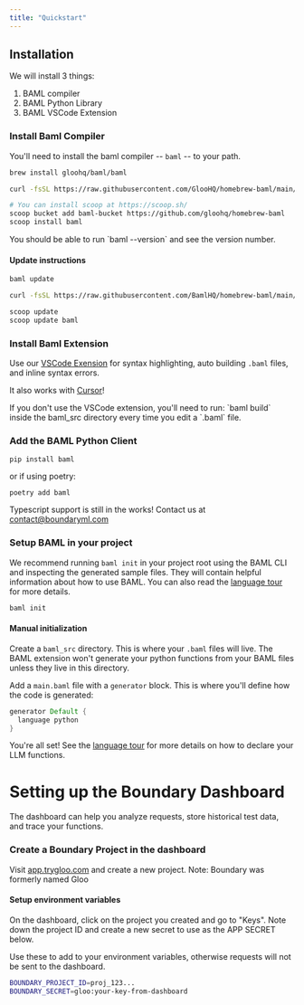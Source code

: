 ```yaml
---
title: "Quickstart"
---
```



## Installation
We will install 3 things:
1. BAML compiler
1. BAML Python Library
1. BAML VSCode Extension

### Install Baml Compiler

You'll need to install the baml compiler -- `baml` -- to your path.

<CodeGroup>

```bash Mac
brew install gloohq/baml/baml
```

```bash Linux (debian)
curl -fsSL https://raw.githubusercontent.com/GlooHQ/homebrew-baml/main/install-baml.sh | bash
```

```bash Windows (via scoop)
# You can install scoop at https://scoop.sh/
scoop bucket add baml-bucket https://github.com/gloohq/homebrew-baml
scoop install baml
```

</CodeGroup>
You should be able to run `baml --version` and see the version number.

#### Update instructions

<CodeGroup>

```bash Mac
baml update
```

```bash Linux (debian)
curl -fsSL https://raw.githubusercontent.com/BamlHQ/homebrew-baml/main/install-baml.sh | bash
```

```bash Windows (via scoop)
scoop update
scoop update baml
```

</CodeGroup>

### Install Baml Extension

Use our [VSCode Exension](https://marketplace.visualstudio.com/items?itemName=Gloo.baml) for syntax highlighting, auto building `.baml` files, and inline syntax errors.

<Info>It also works with [Cursor](https://cursor.so/)!</Info>

<Warning>
  If you don't use the VSCode extension, you'll need to run: `baml build` inside the baml_src directory every time you edit a `.baml` file.
</Warning>

### Add the BAML Python Client

```
pip install baml
```
or if using poetry:
```
poetry add baml
```
Typescript support is still in the works! Contact us at contact@boundaryml.com

### Setup BAML in your project

We recommend running `baml init` in your project root using the BAML CLI and inspecting the generated sample files. They will contain helpful information about how to use BAML. You can also read the [language tour](./baml-by-example) for more details.

```bash
baml init
```


#### Manual initialization
Create a `baml_src` directory. This is where your `.baml` files will live. The BAML extension won't generate your python functions from your BAML files unless they live in this directory.

Add a `main.baml` file with a `generator` block. This is where you'll define how the code is generated:

```rust main.baml
generator Default {
  language python
}
```

You're all set! See the [language tour](./baml-by-example) for more details on how to declare your LLM functions.

# Setting up the Boundary Dashboard
The dashboard can help you analyze requests, store historical test data, and trace your functions.

### Create a Boundary Project in the dashboard


Visit [app.trygloo.com](https://app.trygloo.com) and create a new project.
Note: Boundary was formerly named Gloo

#### Setup environment variables

On the dashboard, click on the project you created and go to "Keys". Note down the project ID and create a new secret to use as the APP SECRET below.

Use these to add to your environment variables, otherwise requests will not be sent to the dashboard.

```bash
BOUNDARY_PROJECT_ID=proj_123...
BOUNDARY_SECRET=gloo:your-key-from-dashboard
```
